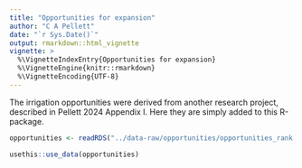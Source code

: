 ```yaml
---
title: "Opportunities for expansion"
author: "C A Pellett"
date: "`r Sys.Date()`"
output: rmarkdown::html_vignette
vignette: >
  %\VignetteIndexEntry{Opportunities for expansion}
  %\VignetteEngine{knitr::rmarkdown}
  %\VignetteEncoding{UTF-8}
---
```


The irrigation opportunities were derived from another research project, described in Pellett 2024 Appendix I. Here they are simply added to this R-package.

```r
opportunities <- readRDS("../data-raw/opportunities/opportunities_rank.rds")
```


```r
usethis::use_data(opportunities)
```

